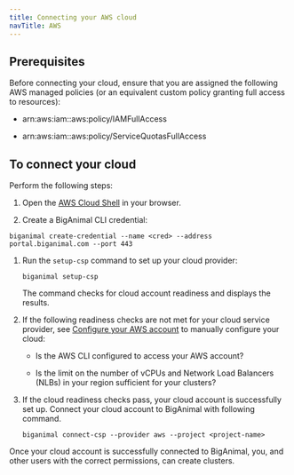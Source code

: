 ```yaml
---
title: Connecting your AWS cloud
navTitle: AWS
---
```


## Prerequisites

Before connecting your cloud, ensure that you are assigned the following AWS managed policies (or an equivalent custom policy granting full access to resources):

- arn:aws:iam::aws:policy/IAMFullAccess

- arn:aws:iam::aws:policy/ServiceQuotasFullAccess

## To connect your cloud

Perform the following steps:

1. Open the [AWS Cloud Shell](https://console.aws.amazon.com/cloudshell) in your browser.

1.  Create a BigAnimal CLI credential:

   ```shell
   biganimal create-credential --name <cred> --address portal.biganimal.com --port 443
   ```

1. Run the `setup-csp` command to set up your cloud provider:

   ```shell
   biganimal setup-csp 
   ```
   The command checks for cloud account readiness and displays the results. 

1. If the following readiness checks are not met for your cloud service provider, see [Configure your AWS account](/biganimal/release/getting_started/preparing_cloud_account/02_preparing_aws/#configure-your-aws-account) to manually configure your cloud:

   - Is the AWS CLI configured to access your AWS account?

   - Is the limit on the number of vCPUs and Network Load Balancers (NLBs) in your region sufficient for your clusters?

1. If the cloud readiness checks pass, your cloud account is successfully set up. Connect your cloud account to BigAnimal with following command.
   ```shell
   biganimal connect-csp --provider aws --project <project-name>
   ```
 Once your cloud account is successfully connected to BigAnimal, you, and other users with the correct permissions, can create clusters.